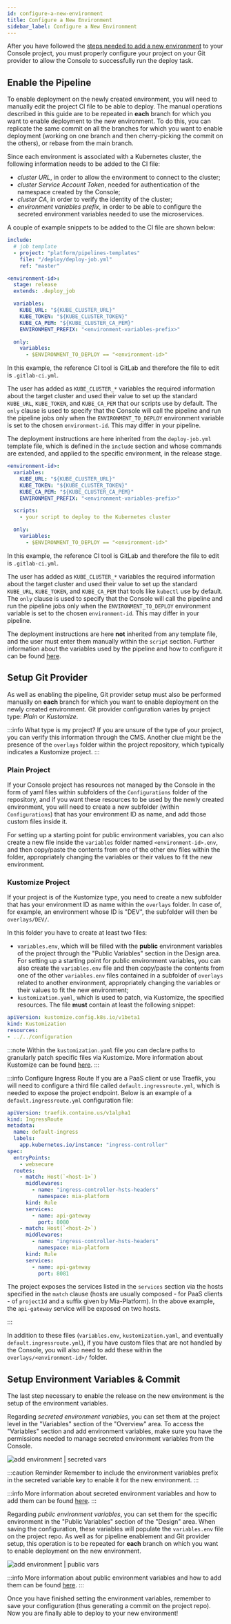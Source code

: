 ```yaml
---
id: configure-a-new-environment
title: Configure a New Environment
sidebar_label: Configure a New Environment
---
```



After you have followed the [steps needed to add a new environment](/console/project-configuration/manage-runtime-environments/index.md#add-an-environment)
to your Console project, you must properly configure your project on your Git provider to allow the Console to successfully run the deploy task.

## Enable the Pipeline

To enable deployment on the newly created environment, you will need to manually edit the project CI file to be able to deploy.
The manual operations described in this guide are to be repeated in **each** branch for which you want to enable deployment to the new environment.
To do this, you can replicate the same commit on all the branches for which you want to enable deployment
(working on one branch and then cherry-picking the commit on the others), or rebase from the main branch.

Since each environment is associated with a Kubernetes cluster, the following information needs to be added to the CI file:
- *cluster URL*, in order to allow the environment to connect to the cluster;
- *cluster Service Account Token*, needed for authentication of the namespace created by the Console;
- *cluster CA*, in order to verify the identity of the cluster;
- *environment variables prefix*, in order to be able to configure the secreted environment variables needed to use the microservices.

A couple of example snippets to be added to the CI file are shown below:

<Tabs>
  <TabItem value="gitlab-mia" label="GitLab CI (using Mia-Platform template)" default>

```yaml
include:
  # job template
  - project: "platform/pipelines-templates"
    file: "/deploy/deploy-job.yml"
    ref: "master"

<environment-id>:
  stage: release
  extends: .deploy_job

  variables:
    KUBE_URL: "${KUBE_CLUSTER_URL}"
    KUBE_TOKEN: "${KUBE_CLUSTER_TOKEN}"
    KUBE_CA_PEM: "${KUBE_CLUSTER_CA_PEM}"
    ENVIRONMENT_PREFIX: "<environment-variables-prefix>"

  only:
    variables:
      - $ENVIRONMENT_TO_DEPLOY == "<environment-id>"
```

In this example, the reference CI tool is GitLab and therefore the file to edit is `.gitlab-ci.yml`.

The user has added as `KUBE_CLUSTER_*` variables the required information about the target cluster and used their value to set up the standard
`KUBE_URL`, `KUBE_TOKEN`, and `KUBE_CA_PEM` that our scripts use by default.
The `only` clause is used to specify that the Console will call the pipeline and run the pipeline jobs only when the `ENVIRONMENT_TO_DEPLOY`
environment variable is set to the chosen `environment-id`. This may differ in your pipeline.

The deployment instructions are here inherited from the `deploy-job.yml` template file, which is defined in the `include` section and whose commands are extended,
and applied to the specific environment, in the release stage.

  </TabItem>
  <TabItem value="gitlab" label="GitLab CI">

```yaml
<environment-id>:
  variables:
    KUBE_URL: "${KUBE_CLUSTER_URL}"
    KUBE_TOKEN: "${KUBE_CLUSTER_TOKEN}"
    KUBE_CA_PEM: "${KUBE_CLUSTER_CA_PEM}"
    ENVIRONMENT_PREFIX: "<environment-variables-prefix>"

  scripts:
    - your script to deploy to the Kubernetes cluster

  only:
    variables:
      - $ENVIRONMENT_TO_DEPLOY == "<environment-id>"
```

In this example, the reference CI tool is GitLab and therefore the file to edit is `.gitlab-ci.yml`.

The user has added as `KUBE_CLUSTER_*` variables the required information about the target cluster and used their value to set up the standard
`KUBE_URL`, `KUBE_TOKEN`, and `KUBE_CA_PEM` that tools like `kubectl` use by default.
The `only` clause is used to specify that the Console will call the pipeline and run the pipeline jobs only when the `ENVIRONMENT_TO_DEPLOY`
environment variable is set to the chosen `environment-id`. This may differ in your pipeline.

The deployment instructions are here **not** inherited from any template file, and the user must enter them manually within the `script` section.
Further information about the variables used by the pipeline and how to configure it can be found [here](/development_suite/deploy/pipeline-configuration.md).

  </TabItem>
</Tabs>

## Setup Git Provider

As well as enabling the pipeline, Git provider setup must also be performed manually on **each** branch for which you want to enable deployment on the newly created environment.
Git provider configuration varies by project type: *Plain* or *Kustomize*.

:::info What type is my project?
If you are unsure of the type of your project, you can verify this information through the CMS.
Another clue might be the presence of the `overlays` folder within the project repository, which typically indicates a Kustomize project.
:::

### Plain Project

If your Console project has resources not managed by the Console in the form of yaml files within subfolders of the `Configurations` folder of the repository,
and if you want these resources to be used by the newly created environment, you will need to create a new subfolder (within `Configurations`) that has your environment ID as name,
and add those custom files inside it.

For setting up a starting point for public environment variables, you can also create a new file inside the `variables` folder named `<environment-id>.env`,
and then copy/paste the contents from one of the other env files within the folder, appropriately changing the variables or their values to fit the new environment.

### Kustomize Project

If your project is of the Kustomize type, you need to create a new subfolder that has your environment ID as name within the `overlays` folder.
In case of, for example, an environment whose ID is "DEV", the subfolder will then be `overlays/DEV/`.

In this folder you have to create at least two files:
- `variables.env`, which will be filled with the **public** environment variables of the project through the "Public Variables" section in the Design area.
For setting up a starting point for public environment variables, you can also create the `variables.env` file and then copy/paste the contents from one of the other
`variables.env` files contained in a subfolder of `overlays` related to another environment, appropriately changing the variables or their values to fit the new environment;
- `kustomization.yaml`, which is used to patch, via Kustomize, the specified resources. The file **must** contain at least the following snippet:

```yaml
apiVersion: kustomize.config.k8s.io/v1beta1
kind: Kustomization
resources:
- ../../configuration
```

:::note
Within the `kustomization.yaml` file you can declare paths to granularly patch specific files via Kustomize. More information about Kustomize can be found [here](/console/project-configuration/kustomize-your-configurations/index.md).
:::

:::info Configure Ingress Route
If you are a PaaS client or use Traefik, you will need to configure a third file called `default.ingressroute.yml`, which is needed to expose the project endpoint.
Below is an example of a `default.ingressroute.yml` configuration file:

```yaml
apiVersion: traefik.containo.us/v1alpha1
kind: IngressRoute
metadata:
  name: default-ingress
  labels:
    app.kubernetes.io/instance: "ingress-controller"
spec:
  entryPoints:
    - websecure
  routes:
    - match: Host(`<host-1>`)
      middlewares:
        - name: "ingress-controller-hsts-headers"
          namespace: mia-platform
      kind: Rule
      services:
        - name: api-gateway
          port: 8080
    - match: Host(`<host-2>`)
      middlewares:
        - name: "ingress-controller-hsts-headers"
          namespace: mia-platform
      kind: Rule
      services:
        - name: api-gateway
          port: 8081
```

The project exposes the services listed in the `services` section via the hosts specified in the `match` clause (hosts are usually composed - for PaaS clients -
of `projectId` and a suffix given by Mia-Platform). In the above example, the `api-gateway` service will be exposed on two hosts.

:::

In addition to these files (`variables.env`, `kustomization.yaml`, and eventually `default.ingressroute.yml`), if you have custom files that are not handled by the Console,
you will also need to add these within the `overlays/<environment-id>/` folder.

## Setup Environment Variables & Commit

The last step necessary to enable the release on the new environment is the setup of the environment variables.

Regarding *secreted environment variables*, you can set them at the project level in the "Variables" section of the "Overview" area.
To access the "Variables" section and add environment variables, make sure you have the permissions needed to manage secreted environment variables from the Console.

![add environment | secreted vars](/images/docs/console/add-environment-secreted-vars.png)

:::caution Reminder
Remember to include the environment variables prefix in the secreted variable key to enable it for the new environment.
:::

:::info
More information about secreted environment variables and how to add them can be found [here](/console/project-configuration/manage-environment-variables/index.md).
:::

Regarding *public environment variables*, you can set them for the specific environment in the "Public Variables" section of the "Design" area.
When saving the configuration, these variables will populate the `variables.env` file on the project repo.
As well as for pipeline enablement and Git provider setup, this operation is to be repeated for **each** branch on which you want to enable deployment on the new environment.

![add environment | public vars](/images/docs/console/add-environment-public-vars.png)

:::info
More information about public environment variables and how to add them can be found [here](/development_suite/api-console/api-design/public_variables.md).
:::

Once you have finished setting the environment variables, remember to save your configuration (thus generating a commit on the project repo).
Now you are finally able to deploy to your new environment!

